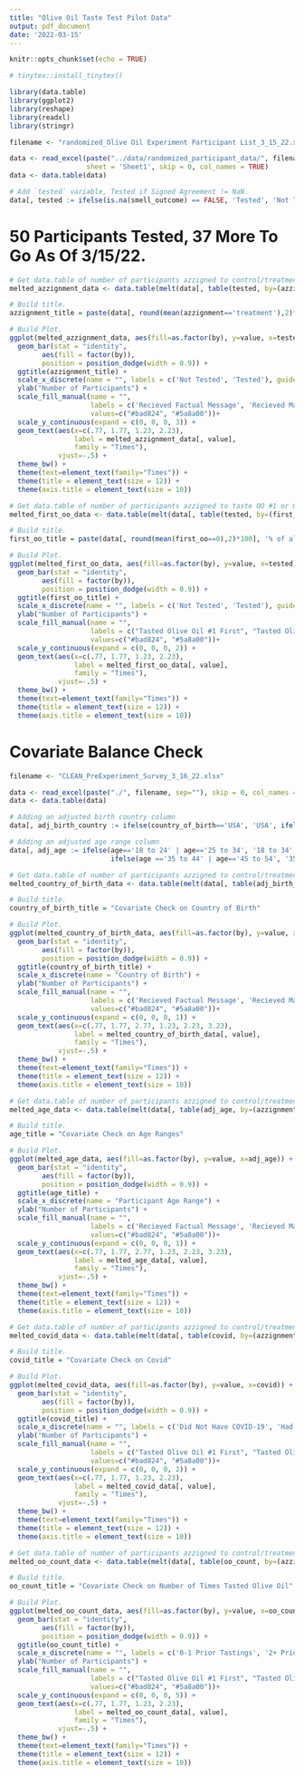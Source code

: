```yaml
---
title: "Olive Oil Taste Test Pilot Data"
output: pdf_document
date: '2022-03-15'
---
```


```r
knitr::opts_chunk$set(echo = TRUE)
```

```r
# tinytex::install_tinytex()

library(data.table)
library(ggplot2)
library(reshape)
library(readxl)
library(stringr)
```

```r
filename <- "randomized_Olive Oil Experiment Participant List_3_15_22.xlsx"

data <- read_excel(paste("../data/randomized_participant_data/", filename, sep=""), 
                   sheet = 'Sheet1', skip = 0, col_names = TRUE)
data <- data.table(data)

# Add `tested` variable, Tested if Signed Agreement != NaN.
data[, tested := ifelse(is.na(smell_outcome) == FALSE, 'Tested', 'Not Tested Yet')]
```

# 50 Participants Tested, 37 More To Go As Of 3/15/22.

```r
# Get data.table of number of participants azzigned to control/treatment by `tested`.
melted_azzignment_data <- data.table(melt(data[, table(tested, by=(azzignment))], id=c("tested")))

# Build title.
azzignment_title = paste(data[, round(mean(azzignment=='treatment'),2)*100], '% of all participants assigned to Treatment.', sep='')

# Build Plot.
ggplot(melted_azzignment_data, aes(fill=as.factor(by), y=value, x=tested)) + 
  geom_bar(stat = "identity",
        aes(fill = factor(by)),
        position = position_dodge(width = 0.9)) +
  ggtitle(azzignment_title) +
  scale_x_discrete(name = "", labels = c('Not Tested', 'Tested'), guide = guide_axis(angle = 0)) +
  ylab("Number of Participants") + 
  scale_fill_manual(name = "", 
                    labels = c('Recieved Factual Message', 'Recieved Marketing Message'), 
                    values=c("#bad824", "#5a8a00"))+
  scale_y_continuous(expand = c(0, 0, 0, 3)) +
  geom_text(aes(x=c(.77, 1.77, 1.23, 2.23), 
                label = melted_azzignment_data[, value],
                family = "Times"),
            vjust=-.5) +
  theme_bw() + 
  theme(text=element_text(family="Times")) +
  theme(title = element_text(size = 12)) + 
  theme(axis.title = element_text(size = 10))
```

```r
# Get data.table of number of participants azzigned to taste OO #1 or OO #2 first by `tested`.
melted_first_oo_data <- data.table(melt(data[, table(tested, by=(first_oo))], id=c("tested")))

# Build title.
first_oo_title = paste(data[, round(mean(first_oo==0),2)*100], '% of all participants assigned to smell and sip olive oil #1 first.', sep='')

# Build Plot.
ggplot(melted_first_oo_data, aes(fill=as.factor(by), y=value, x=tested)) + 
  geom_bar(stat = "identity",
        aes(fill = factor(by)),
        position = position_dodge(width = 0.9)) +
  ggtitle(first_oo_title) +
  scale_x_discrete(name = "", labels = c('Not Tested', 'Tested'), guide = guide_axis(angle = 0)) +
  ylab("Number of Participants") + 
  scale_fill_manual(name = "", 
                    labels = c("Tasted Olive Oil #1 First", "Tasted Olive Oil #2 First"), 
                    values=c("#bad824", "#5a8a00"))+
  scale_y_continuous(expand = c(0, 0, 0, 2)) +
  geom_text(aes(x=c(.77, 1.77, 1.23, 2.23), 
                label = melted_first_oo_data[, value],
                family = "Times"),
            vjust=-.5) +
  theme_bw() + 
  theme(text=element_text(family="Times")) +
  theme(title = element_text(size = 12)) + 
  theme(axis.title = element_text(size = 10))
```

# Covariate Balance Check

```r
filename <- "CLEAN_PreExperiment_Survey_3_16_22.xlsx"

data <- read_excel(paste("./", filename, sep=""), skip = 0, col_names = TRUE)
data <- data.table(data)

# Adding an adjusted birth country column
data[, adj_birth_country := ifelse(country_of_birth=='USA', 'USA', ifelse(country_of_birth=='Turkey', 'Turkey', 'Other'))]

# Adding an adjusted age range column
data[, adj_age := ifelse(age=='18 to 24' | age=='25 to 34', '18 to 34',
                         ifelse(age =='35 to 44' | age=='45 to 54', '35 to 54','55 or older'))]

```


```r
# Get data.table of number of participants azzigned to control/treatment by `country_of_birth`.
melted_country_of_birth_data <- data.table(melt(data[, table(adj_birth_country, by=(azzignment))], id=c("country_of_birth")))

# Build title.
country_of_birth_title = "Covariate Check on Country of Birth"

# Build Plot.
ggplot(melted_country_of_birth_data, aes(fill=as.factor(by), y=value, x=adj_birth_country)) + 
  geom_bar(stat = "identity",
        aes(fill = factor(by)),
        position = position_dodge(width = 0.9)) +
  ggtitle(country_of_birth_title) +
  scale_x_discrete(name = "Country of Birth") +
  ylab("Number of Participants") + 
  scale_fill_manual(name = "", 
                    labels = c('Recieved Factual Message', 'Recieved Marketing Message'), 
                    values=c("#bad824", "#5a8a00"))+
  scale_y_continuous(expand = c(0, 0, 0, 1)) +
  geom_text(aes(x=c(.77, 1.77, 2.77, 1.23, 2.23, 3.23), 
                label = melted_country_of_birth_data[, value],
                family = "Times"),
            vjust=-.5) +
  theme_bw() + 
  theme(text=element_text(family="Times")) +
  theme(title = element_text(size = 12)) + 
  theme(axis.title = element_text(size = 10))
```

```r
# Get data.table of number of participants azzigned to control/treatment by `covid`.
melted_age_data <- data.table(melt(data[, table(adj_age, by=(azzignment))], id=c("adj_age")))

# Build title.
age_title = "Covariate Check on Age Ranges"

# Build Plot.
ggplot(melted_age_data, aes(fill=as.factor(by), y=value, x=adj_age)) + 
  geom_bar(stat = "identity",
        aes(fill = factor(by)),
        position = position_dodge(width = 0.9)) +
  ggtitle(age_title) +
  scale_x_discrete(name = "Participant Age Range") +
  ylab("Number of Participants") + 
  scale_fill_manual(name = "", 
                    labels = c('Recieved Factual Message', 'Recieved Marketing Message'), 
                    values=c("#bad824", "#5a8a00"))+
  scale_y_continuous(expand = c(0, 0, 0, 1)) +
  geom_text(aes(x=c(.77, 1.77, 2.77, 1.23, 2.23, 3.23), 
                label = melted_age_data[, value],
                family = "Times"),
            vjust=-.5) +
  theme_bw() + 
  theme(text=element_text(family="Times")) +
  theme(title = element_text(size = 12)) + 
  theme(axis.title = element_text(size = 10))
```

```r
# Get data.table of number of participants azzigned to control/treatment by `covid`.
melted_covid_data <- data.table(melt(data[, table(covid, by=(azzignment))], id=c("covid")))

# Build title.
covid_title = "Covariate Check on Covid"

# Build Plot.
ggplot(melted_covid_data, aes(fill=as.factor(by), y=value, x=covid)) + 
  geom_bar(stat = "identity",
        aes(fill = factor(by)),
        position = position_dodge(width = 0.9)) +
  ggtitle(covid_title) +
  scale_x_discrete(name = "", labels = c('Did Not Have COVID-19', 'Had COVID-19'), guide = guide_axis(angle = 0)) +
  ylab("Number of Participants") + 
  scale_fill_manual(name = "", 
                    labels = c("Tasted Olive Oil #1 First", "Tasted Olive Oil #2 First"), 
                    values=c("#bad824", "#5a8a00"))+
  scale_y_continuous(expand = c(0, 0, 0, 2)) +
  geom_text(aes(x=c(.77, 1.77, 1.23, 2.23), 
                label = melted_covid_data[, value],
                family = "Times"),
            vjust=-.5) +
  theme_bw() + 
  theme(text=element_text(family="Times")) +
  theme(title = element_text(size = 12)) + 
  theme(axis.title = element_text(size = 10))
```


```r
# Get data.table of number of participants azzigned to control/treatment by `oo_count`.
melted_oo_count_data <- data.table(melt(data[, table(oo_count, by=(azzignment))], id=c("oo_count")))

# Build title.
oo_count_title = "Covariate Check on Number of Times Tasted Olive Oil"

# Build Plot.
ggplot(melted_oo_count_data, aes(fill=as.factor(by), y=value, x=oo_count)) + 
  geom_bar(stat = "identity",
        aes(fill = factor(by)),
        position = position_dodge(width = 0.9)) +
  ggtitle(oo_count_title) +
  scale_x_discrete(name = "", labels = c('0-1 Prior Tastings', '2+ Prior Tastings'), guide = guide_axis(angle = 0)) +
  ylab("Number of Participants") + 
  scale_fill_manual(name = "", 
                    labels = c("Tasted Olive Oil #1 First", "Tasted Olive Oil #2 First"), 
                    values=c("#bad824", "#5a8a00"))+
  scale_y_continuous(expand = c(0, 0, 0, 5)) +
  geom_text(aes(x=c(.77, 1.77, 1.23, 2.23), 
                label = melted_oo_count_data[, value],
                family = "Times"),
            vjust=-.5) +
  theme_bw() + 
  theme(text=element_text(family="Times")) +
  theme(title = element_text(size = 12)) + 
  theme(axis.title = element_text(size = 10))
```


